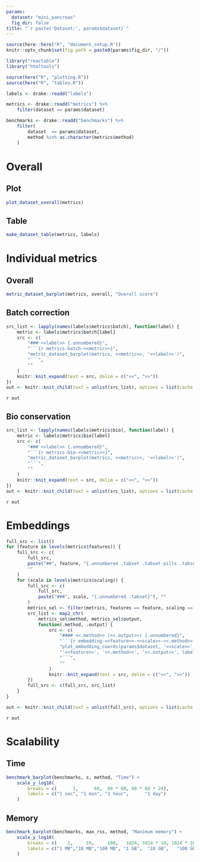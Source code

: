 ```yaml
---
params:
  dataset: "mini_pancreas"
  fig_dir: false
title: "`r paste('Dataset:', params$dataset)`"
---
```


```r
source(here::here("R", "document_setup.R"))
knitr::opts_chunk$set(fig.path = paste0(params$fig_dir, "/"))
```

```r
library("reactable")
library("htmltools")
```

```r
source(here("R", "plotting.R"))
source(here("R", "tables.R"))
```

```r
labels <- drake::readd("labels")

metrics <- drake::readd("metrics") %>%
    filter(dataset == params$dataset)

benchmarks <- drake::readd("benchmarks") %>%
    filter(
        dataset  == params$dataset,
        method %in% as.character(metrics$method)
    )
```

Overall
=======

Plot
----

```r
plot_dataset_overall(metrics)
```

Table
-----

```r
make_dataset_table(metrics, labels)
```

Individual metrics
==================

Overall
-------

```r
metric_dataset_barplot(metrics, overall, "Overall score")
```

Batch correction {.tabset}
----------------

```r
src_list <- lapply(names(labels$metrics$batch), function(label) {
    metric <- labels$metrics$batch[label]
    src <- c(
        "### <<label>> {.unnumbered}",
        "```{r metrics-batch-<<metric>>}",
        "metric_dataset_barplot(metrics, <<metric>>, '<<label>>')",
        "```",
        ""
    )
    knitr::knit_expand(text = src, delim = c("<<", ">>"))
})
out <- knitr::knit_child(text = unlist(src_list), options = list(cache = FALSE))
```

`r out`

Bio conservation {.tabset}
----------------

```r
src_list <- lapply(names(labels$metrics$bio), function(label) {
    metric <- labels$metrics$bio[label]
    src <- c(
        "### <<label>> {.unnumbered}",
        "```{r metrics-bio-<<metric>>}",
        "metric_dataset_barplot(metrics, <<metric>>, '<<label>>')",
        "```",
        ""
    )
    knitr::knit_expand(text = src, delim = c("<<", ">>"))
})
out <- knitr::knit_child(text = unlist(src_list), options = list(cache = FALSE))
```

`r out`

Embeddings {.tabset .tabset-pills .tabset-fade}
==========

```r
full_src <- list()
for (feature in levels(metrics$features)) {
    full_src <- c(
        full_src,
        paste("##", feature, "{.unnumbered .tabset .tabset-pills .tabset-fade}"),
        ""
    )
    for (scale in levels(metrics$scaling)) {
        full_src <- c(
            full_src,
            paste("###", scale, "{.unnumbered .tabset}"), ""
        )
        metrics_sel <- filter(metrics, features == feature, scaling == scale)
        src_list <- map2_chr(
            metrics_sel$method, metrics_sel$output,
            function(.method, .output) {
                src <- c(
                    "#### <<.method>> (<<.output>>) {.unnumbered}",
                    "```{r embedding-<<feature>>-<<scale>>-<<.method>>-<<.output>>}",
                    "plot_embedding_coords(params$dataset, '<<scale>>',",
                    "'<<feature>>', '<<.method>>', '<<.output>>', labels)",
                    "```",
                    ""
                )
                knitr::knit_expand(text = src, delim = c("<<", ">>"))
        })
        full_src <- c(full_src, src_list)
    }
}

out <- knitr::knit_child(text = unlist(full_src), options = list(cache = FALSE))
```

`r out`

Scalability
===========

Time
----

```r
benchmark_barplot(benchmarks, s, method, "Time") +
    scale_y_log10(
        breaks = c(      1,      60,  60 * 60, 60 * 60 * 24),
        labels = c("1 sec", "1 min", "1 hour",      "1 day")
    )
```

Memory
------

```r
benchmark_barplot(benchmarks, max_rss, method, "Maximum memory") +
    scale_y_log10(
        breaks = c(    1,     10,     100,   1024, 1024 * 10, 1024 * 100),
        labels = c("1 MB","10 MB","100 MB", "1 GB",  "10 GB",   "100 GB")
    )
```

